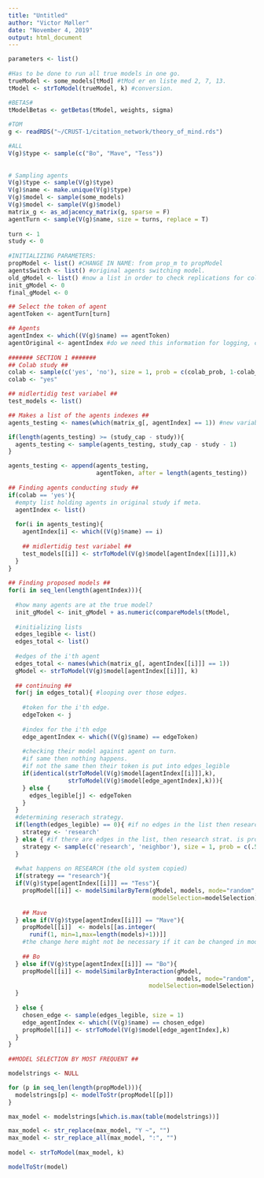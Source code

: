 ```yaml
---
title: "Untitled"
author: "Victor Møller"
date: "November 4, 2019"
output: html_document
---
```


```r

parameters <- list()
  
#Has to be done to run all true models in one go. 
trueModel <- some_models[tMod] #tMod er en liste med 2, 7, 13. 
tModel <- strToModel(trueModel, k) #conversion. 

#BETAS#
tModelBetas <- getBetas(tModel, weights, sigma)
  
#TOM
g <- readRDS("~/CRUST-1/citation_network/theory_of_mind.rds")

#ALL
V(g)$type <- sample(c("Bo", "Mave", "Tess"))
    
    
# Sampling agents 
V(g)$type <- sample(V(g)$type)
V(g)$name <- make.unique(V(g)$type) 
V(g)$model <- sample(some_models)
V(g)$model <- sample(V(g)$model)
matrix_g <- as_adjacency_matrix(g, sparse = F) 
agentTurn <- sample(V(g)$name, size = turns, replace = T) 
    
turn <- 1
study <- 0
        
#INITIALIZING PARAMETERS:
propModel <- list() #CHANGE IN NAME: from prop_m to propModel
agentsSwitch <- list() #original agents switching model. 
old_gModel <- list() #now a list in order to check replications for colabs. 
init_gModel <- 0
final_gModel <- 0

## Select the token of agent
agentToken <- agentTurn[turn] 

## Agents 
agentIndex <- which((V(g)$name) == agentToken)
agentOriginal <- agentIndex #do we need this information for logging, come back?
      
####### SECTION 1 #######
## Colab study ##
colab <- sample(c('yes', 'no'), size = 1, prob = c(colab_prob, 1-colab_prob))
colab <- "yes"

## midlertidig test variabel ##
test_models <- list() 

## Makes a list of the agents indexes ##
agents_testing <- names(which(matrix_g[, agentIndex] == 1)) #new variable.

if(length(agents_testing) >= (study_cap - study)){
  agents_testing <- sample(agents_testing, study_cap - study - 1)
}

agents_testing <- append(agents_testing, 
                         agentToken, after = length(agents_testing))
      
## Finding agents conducting study ##
if(colab == 'yes'){
  #empty list holding agents in original study if meta. 
  agentIndex <- list()  
        
  for(i in agents_testing){
    agentIndex[i] <- which((V(g)$name) == i)
    
    ## midlertidig test variabel ##
    test_models[[i]] <- strToModel(V(g)$model[agentIndex[[i]]],k)
  }
}
      
## Finding proposed models ##
for(i in seq_len(length(agentIndex))){ 
  
  #how many agents are at the true model?
  init_gModel <- init_gModel + as.numeric(compareModels(tModel,                                          strToModel(V(g)$model[agentIndex[[i]]],k)))
        
  #initializing lists 
  edges_legible <- list() 
  edges_total <- list() 
  
  #edges of the i'th agent 
  edges_total <- names(which(matrix_g[, agentIndex[[i]]] == 1)) 
  gModel <- strToModel(V(g)$model[agentIndex[[i]]], k)
        
  ## continuing ##
  for(j in edges_total){ #looping over those edges. 
    
    #token for the i'th edge.  
    edgeToken <- j 
    
    #index for the i'th edge
    edge_agentIndex <- which((V(g)$name) == edgeToken)
    
    #checking their model against agent on turn. 
    #if same then nothing happens. 
    #if not the same then their token is put into edges_legible
    if(identical(strToModel(V(g)$model[agentIndex[[i]]],k),
                 strToModel(V(g)$model[edge_agentIndex],k))){ 
    } else {  
      edges_legible[j] <- edgeToken
    }
  }
  #determining reserach strategy. 
  if(length(edges_legible) == 0){ #if no edges in the list then research. 
    strategy <- 'research'
  } else { #if there are edges in the list, then research strat. is probabilistic. 
    strategy <- sample(c('research', 'neighbor'), size = 1, prob = c(.50, .50))
  }
        
  #what happens on RESEARCH (the old system copied)
  if(strategy == "research"){ 
  if(V(g)$type[agentIndex[[i]]] == "Tess"){ 
    propModel[[i]] <- modelSimilarByTerm(gModel, models, mode="random",
                                         modelSelection=modelSelection)
    
    ## Mave
  } else if(V(g)$type[agentIndex[[i]]] == "Mave"){
    propModel[[i]]  <- models[[as.integer(
      runif(1, min=1,max=length(models)+1))]]
    #the change here might not be necessary if it can be changed in models.
    
    ## Bo 
  } else if(V(g)$type[agentIndex[[i]]] == "Bo"){
    propModel[[i]] <- modelSimilarByInteraction(gModel, 
                                                models, mode="random",
                                        modelSelection=modelSelection)
  }
        
  } else { 
    chosen_edge <- sample(edges_legible, size = 1) 
    edge_agentIndex <- which((V(g)$name) == chosen_edge) 
    propModel[[i]] <- strToModel(V(g)$model[edge_agentIndex],k) 
  }
}
      
##MODEL SELECTION BY MOST FREQUENT ## 

modelstrings <- NULL

for (p in seq_len(length(propModel))){
  modelstrings[p] <- modelToStr(propModel[[p]])
}

max_model <- modelstrings[which.is.max(table(modelstrings))]

max_model <- str_replace(max_model, "Y ~", "")
max_model <- str_replace_all(max_model, ":", "")
      
model <- strToModel(max_model, k)

modelToStr(model)


```


